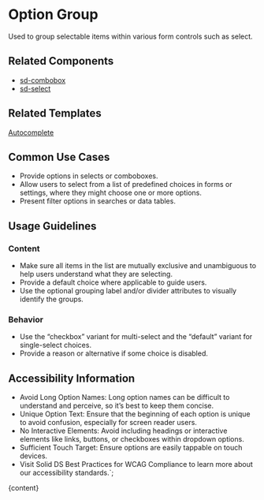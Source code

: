 


# Option Group

Used to group selectable items within various form controls such as select.

<DefaultStory />

<DocumentationLinks storybookLink="${storybookLink}" figmaLibrary="${figmaLibrary}" figmaDocs="${figmaDocs}" />

## Related Components

- [sd-combobox](?path=/docs/components-sd-combobox--docs)
- [sd-select](?path=/docs/components-sd-select--docs)

## Related Templates

[Autocomplete](?path=/docs/templates-autocomplete--docs)

## Common Use Cases

- Provide options in selects or comboboxes.
- Allow users to select from a list of predefined choices in forms or settings, where they might choose one or more options.
- Present filter options in searches or data tables.

## Usage Guidelines

### Content

- Make sure all items in the list are mutually exclusive and unambiguous to help users understand what they are selecting.
- Provide a default choice where applicable to guide users.
- Use the optional grouping label and/or divider attributes to visually identify the groups.

### Behavior

- Use the “checkbox” variant for multi-select and the “default” variant for single-select choices.
- Provide a reason or alternative if some choice is disabled.

## Accessibility Information

- Avoid Long Option Names: Long option names can be difficult to understand and perceive, so it’s best to keep them concise.
- Unique Option Text: Ensure that the beginning of each option is unique to avoid confusion, especially for screen reader users.
- No Interactive Elements: Avoid including headings or interactive elements like links, buttons, or checkboxes within dropdown options.
- Sufficient Touch Target: Ensure options are easily tappable on touch devices.
- Visit <sd-link href="https://www.figma.com/design/YDktJcseQIIQbsuCpoKS4V/Component-Docs?node-id=10708-5011&t=Z1FxSGWkmXG5r5sw-4" target="_blank">Solid DS Best Practices for WCAG Compliance</sd-link> to learn more about our accessibility standards.`;

<Meta title="Components/sd-optgroup/Overview" />

<OverviewFormatter story={OptGroupStories.Default}>{content}</OverviewFormatter>
